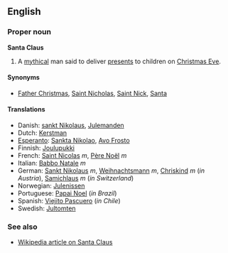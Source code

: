==English==
===Proper noun===
'''Santa Claus'''

#A [[mythical]] man said to deliver [[present]]s to children on [[Christmas Eve]].

====Synonyms====
*[[Father Christmas]], [[Saint Nicholas]], [[Saint Nick]], [[Santa]]

====Translations====
*Danish: [[sankt Nikolaus]], [[Julemanden]]
*Dutch: [[Kerstman]]
*[[Esperanto]]: [[Sankta Nikolao]], [[Avo Frosto]]
*Finnish: [[Joulupukki]]
*French: [[Saint Nicolas]] ''m'', [[Père Noël]] ''m''
*Italian: [[Babbo Natale]] ''m''
*German: [[Sankt Nikolaus]] ''m'', [[Weihnachtsmann]] ''m'', [[Chriskind]] ''m'' (''in Austria''), [[Samichlaus]] ''m'' (''in Switzerland'')
*Norwegian: [[Julenissen]]
*Portuguese: [[Papai Noel]] (''in Brazil'')
*Spanish: [[Viejito Pascuero]] (''in Chile'')
*Swedish: [[Jultomten]]

===See also===
*[[w:Santa Claus|Wikipedia article on Santa Claus]]